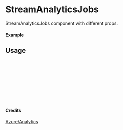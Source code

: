 
<Meta of={StreamAnalyticsJobs} title="Azure/Analytics/StreamAnalyticsJobs" />

# StreamAnalyticsJobs

StreamAnalyticsJobs component with different props.

#### Example

<Canvas of={StreamAnalyticsJobs.Primary} />

## Usage

```ts
import { StreamAnalyticsJobs } from "yadl-ui";

const Example = () => {
  return (
      <StreamAnalyticsJobs />
  );
};

export default Example;
```

#### Credits
[Azure/Analytics](https://learn.microsoft.com/en-us/azure/architecture/icons/)
